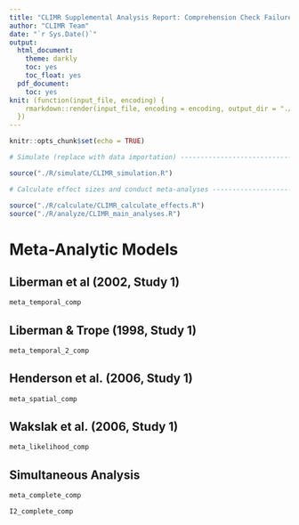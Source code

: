 ```yaml
---
title: "CLIMR Supplemental Analysis Report: Comprehension Check Failures Removed"
author: "CLIMR Team"
date: "`r Sys.Date()`"
output:
  html_document:
    theme: darkly
    toc: yes
    toc_float: yes
  pdf_document:
    toc: yes
knit: (function(input_file, encoding) {
    rmarkdown::render(input_file, encoding = encoding, output_dir = "./reports/")
  })
---
```


```r
knitr::opts_chunk$set(echo = TRUE)

# Simulate (replace with data importation) ----------------------------

source("./R/simulate/CLIMR_simulation.R")

# Calculate effect sizes and conduct meta-analyses --------------------

source("./R/calculate/CLIMR_calculate_effects.R")
source("./R/analyze/CLIMR_main_analyses.R")

```

# Meta-Analytic Models

## Liberman et al (2002, Study 1)

```r
meta_temporal_comp
```

## Liberman & Trope (1998, Study 1)

```r
meta_temporal_2_comp
```

## Henderson et al. (2006, Study 1)

```r
meta_spatial_comp
```

## Wakslak et al. (2006, Study 1)

```r
meta_likelihood_comp
```

## Simultaneous Analysis

```r
meta_complete_comp
```

```r
I2_complete_comp
```


